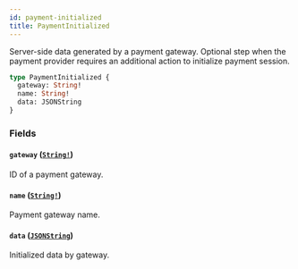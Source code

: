 ```yaml
---
id: payment-initialized
title: PaymentInitialized
---
```


Server-side data generated by a payment gateway. Optional step when the payment provider requires an additional action to initialize payment session.

```graphql
type PaymentInitialized {
  gateway: String!
  name: String!
  data: JSONString
}
```

### Fields

#### `gateway` ([`String!`](/developer/api-reference/scalars/string))

ID of a payment gateway.

#### `name` ([`String!`](/developer/api-reference/scalars/string))

Payment gateway name.

#### `data` ([`JSONString`](/developer/api-reference/scalars/json-string))

Initialized data by gateway.

